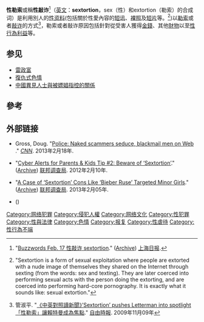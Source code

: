 {{Listen
| filename     = Sextortionagent interview.ogg
| title        = "Special Agent Nickolas Savage discusses "sextortion" and the dangers kids face online." (特工Nickolas Savage和对儿童网络的危险性)
| alt          = "Special Agent Nickolas Savage discusses "sextortion" and the dangers kids face online." (特工Nickolas Savage和对儿童网络的危险性)
| description  = [[联邦调查局|联邦调查局]]特工Nickolas Savage的报告关于性勒索与对儿童网络的危险性<!--A speech by [[Federal_Bureau_of_Investigation|Federal Bureau of Investigation]] Special Agent Nickolas Savage on "sextortion" (extorting sexual images) and other hazards that children using the internet may face--> (英语与中文字幕)
| filename2    = 
| title2       = 
| alt2         = 
| description2 = 
| filename3    = 
| title3       = 
| alt3         = 
| description3 = 
| author = Nickolas B. Savage, [[联邦调查局|联邦调查局]]
}}

'''性勒索'''或稱'''性敲诈'''<ref>"[http://www.shanghaidaily.com/buzzword/article.asp?id=342 Buzzwords Feb. 17 性敲诈 sextortion]." ([http://www.webcitation.org/6FapgcQ0O Archive]) [[上海日报|上海日报]].</ref>（[[英文|英文]]：'''sextortion'''，sex（性）和extortion（勒索）的合成词）是利用別人的[[性行為|性]][[资料|资料]](包括關於性愛內容的[[短讯|短讯]]、[[裸照|裸照]]及[[短片|短片]]等。<ref>{{cite news|last=De la Cerna|first=Madrilena|title=Sextortion|url=http://newsinfo.inquirer.net/177037/sextortion|accessdate=2012-10-05|newspaper=[[Cebu_Daily_News|Cebu Daily News]]|date=2012年04月15年|archive-date=2019-11-30|archive-url=https://web.archive.org/web/20191130214320/https://newsinfo.inquirer.net/177037/sextortion|dead-url=no}} "Sextortion is a form of sexual exploitation where people are extorted with a nude image of themselves they shared on the Internet through sexting (from the words: sex and texting).  They are later coerced into performing sexual acts with the person doing the extorting, and are coerced into performing hard-core pornography.  It is exactly what it sounds like: sexual extortion."</ref>)以[[勒索|勒索]]或者[[敲诈|敲诈]]的方式<ref>管淑平. "[http://iservice.libertytimes.com.tw/Service/english/english.php?engno=349386&day=2009-11-09 《中英對照讀新聞》’Sextortion’ pushes Letterman into spotlight 「性勒索」讓賴特曼成為焦點]." [[自由時報|自由時報]]. 2009年11月09年</ref>，勒索或者敲诈原因包括針對從受害人獲得[[金錢|金錢]]、其他[[財物|財物]]以至[[性行為|性行為]][[利益|利益]]等。

== 参见 ==
* [[雷政富|雷政富]]
* [[復仇式色情|復仇式色情]]
* [[中國異見人士與被嫖娼指控的關係|中國異見人士與被嫖娼指控的關係]]

==參考==
{{reflist}}

==外部链接==
* {{en}} Gross, Doug. "[http://www.cnn.com/2013/02/18/tech/web/naked-webcam-blackmail/index.html?hpt=hp_c3 Police: Naked scammers seduce, blackmail men on Web] {{Wayback|url=http://www.cnn.com/2013/02/18/tech/web/naked-webcam-blackmail/index.html?hpt=hp_c3 |date=20160305155720 }}." ''[[CNN|CNN]]''. 2013年2月18年.
* {{en}} "[http://www.fbi.gov/news/stories/2012/february/sextortion_021012 Cyber Alerts for Parents & Kids Tip #2: Beware of ‘Sextortion’]." ([http://www.webcitation.org/6EEibLF0y Archive]) [[联邦调查局|联邦调查局]]. 2012年2月10年.
* {{en}} "[http://www.fbi.gov/news/stories/2013/february/sextortion-cons-like-bieber-ruse-targeted-minor-girls A Case of ‘Sextortion’ Cons Like ‘Bieber Ruse’ Targeted Minor Girls]." ([http://www.webcitation.org/6F6cC5Sa2 Archive]) [[联邦调查局|联邦调查局]]. 2013年2月05年.
* {{en}} {{cite web|url=http://www.fbi.gov/mobile/press-releases/2012/montgomery-man-accused-of-online-sextortion-plot-jailed-on-federal-child-pornography-charges |title=FBI — Montgomery Man Accused of Online Sextortion Plot Jailed on Federal Child Pornography Charges |publisher=[[联邦调查局|联邦调查局]] |date= |accessdate=2012-04-29 |deadurl=no |archiveurl=https://web.archive.org/web/20120511030926/http://www.fbi.gov/mobile/press-releases/2012/montgomery-man-accused-of-online-sextortion-plot-jailed-on-federal-child-pornography-charges |archivedate=2012-05-11 }} ()

[[Category:网络犯罪|Category:网络犯罪]]
[[Category:侵犯人權|Category:侵犯人權]]
[[Category:网络文化|Category:网络文化]]
[[Category:性犯罪|Category:性犯罪]]
[[Category:性與法律|Category:性與法律]]
[[Category:色情|Category:色情]]
[[Category:报复|Category:报复]]
[[Category:性虐待|Category:性虐待]]
[[Category:性行為不端|Category:性行為不端]]